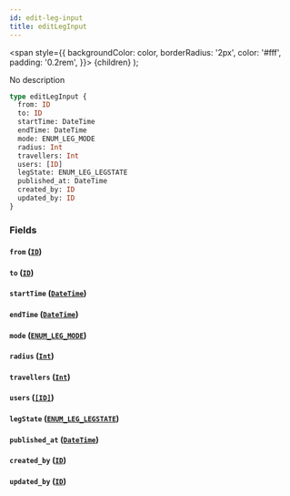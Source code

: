 ```yaml
---
id: edit-leg-input
title: editLegInput
---
```


<span
style={{
      backgroundColor: color,
      borderRadius: '2px',
      color: '#fff',
      padding: '0.2rem',
    }}>
{children}
</span>
);

No description

```graphql
type editLegInput {
  from: ID
  to: ID
  startTime: DateTime
  endTime: DateTime
  mode: ENUM_LEG_MODE
  radius: Int
  travellers: Int
  users: [ID]
  legState: ENUM_LEG_LEGSTATE
  published_at: DateTime
  created_by: ID
  updated_by: ID
}
```

### Fields

#### `from` ([`ID`](/v1/scalars/id))

#### `to` ([`ID`](/v1/scalars/id))

#### `startTime` ([`DateTime`](/v1/scalars/date-time))

#### `endTime` ([`DateTime`](/v1/scalars/date-time))

#### `mode` ([`ENUM_LEG_MODE`](/v1/enums/enum-leg-mode))

#### `radius` ([`Int`](/v1/scalars/int))

#### `travellers` ([`Int`](/v1/scalars/int))

#### `users` ([`[ID]`](/v1/scalars/id))

#### `legState` ([`ENUM_LEG_LEGSTATE`](/v1/enums/enum-leg-legstate))

#### `published_at` ([`DateTime`](/v1/scalars/date-time))

#### `created_by` ([`ID`](/v1/scalars/id))

#### `updated_by` ([`ID`](/v1/scalars/id))
